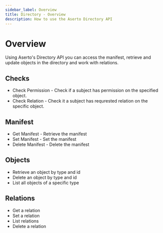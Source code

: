 ```yaml
---
sidebar_label: Overview
title: Directory - Overview
description: How to use the Aserto Directory API
---
```


# Overview

Using Aserto's Directory API you can access the manifest, retrieve and update objects in the directory and work with relations.

## Checks
* Check Permission - Check if a subject has permission on the specified object.
* Check Relation - Check it a subject has requrested relation on the specific object.

## Manifest
* Get Manifest - Retrieve the manifest
* Set Manifest - Set the manifest
* Delete Manifest - Delete the manifest

## Objects
* Retrieve an object by type and id
* Delete an object by type and id
* List all objects of a specific type

## Relations
* Get a relation 
* Set a relation
* List relations
* Delete a relation
